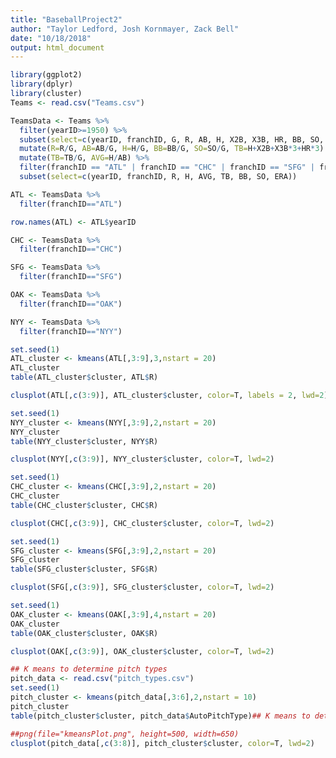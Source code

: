 ```yaml
---
title: "BaseballProject2"
author: "Taylor Ledford, Josh Kornmayer, Zack Bell"
date: "10/18/2018"
output: html_document
---
```


```r
library(ggplot2)
library(dplyr)
library(cluster)
Teams <- read.csv("Teams.csv")
```

```r
TeamsData <- Teams %>%
  filter(yearID>=1950) %>%
  subset(select=c(yearID, franchID, G, R, AB, H, X2B, X3B, HR, BB, SO, ERA)) %>%
  mutate(R=R/G, AB=AB/G, H=H/G, BB=BB/G, SO=SO/G, TB=H+X2B+X3B*3+HR*3) %>%
  mutate(TB=TB/G, AVG=H/AB) %>%
  filter(franchID == "ATL" | franchID == "CHC" | franchID == "SFG" | franchID == "OAK" | franchID == "NYY") %>%
  subset(select=c(yearID, franchID, R, H, AVG, TB, BB, SO, ERA))

ATL <- TeamsData %>%
  filter(franchID=="ATL")

row.names(ATL) <- ATL$yearID

CHC <- TeamsData %>%
  filter(franchID=="CHC")

SFG <- TeamsData %>%
  filter(franchID=="SFG")

OAK <- TeamsData %>%
  filter(franchID=="OAK")

NYY <- TeamsData %>%
  filter(franchID=="NYY")
```

```r
set.seed(1)
ATL_cluster <- kmeans(ATL[,3:9],3,nstart = 20)
ATL_cluster
table(ATL_cluster$cluster, ATL$R)

clusplot(ATL[,c(3:9)], ATL_cluster$cluster, color=T, labels = 2, lwd=2)
```

```r
set.seed(1)
NYY_cluster <- kmeans(NYY[,3:9],2,nstart = 20)
NYY_cluster
table(NYY_cluster$cluster, NYY$R)

clusplot(NYY[,c(3:9)], NYY_cluster$cluster, color=T, lwd=2)
```

```r
set.seed(1)
CHC_cluster <- kmeans(CHC[,3:9],2,nstart = 20)
CHC_cluster
table(CHC_cluster$cluster, CHC$R)

clusplot(CHC[,c(3:9)], CHC_cluster$cluster, color=T, lwd=2)
```
```r
set.seed(1)
SFG_cluster <- kmeans(SFG[,3:9],2,nstart = 20)
SFG_cluster
table(SFG_cluster$cluster, SFG$R)

clusplot(SFG[,c(3:9)], SFG_cluster$cluster, color=T, lwd=2)
```
```r
set.seed(1)
OAK_cluster <- kmeans(OAK[,3:9],4,nstart = 20)
OAK_cluster
table(OAK_cluster$cluster, OAK$R)

clusplot(OAK[,c(3:9)], OAK_cluster$cluster, color=T, lwd=2)
```


```r
## K means to determine pitch types
pitch_data <- read.csv("pitch_types.csv")
set.seed(1)
pitch_cluster <- kmeans(pitch_data[,3:6],2,nstart = 10)
pitch_cluster
table(pitch_cluster$cluster, pitch_data$AutoPitchType)## K means to determine pitch types

##png(file="kmeansPlot.png", height=500, width=650)
clusplot(pitch_data[,c(3:8)], pitch_cluster$cluster, color=T, lwd=2)

```